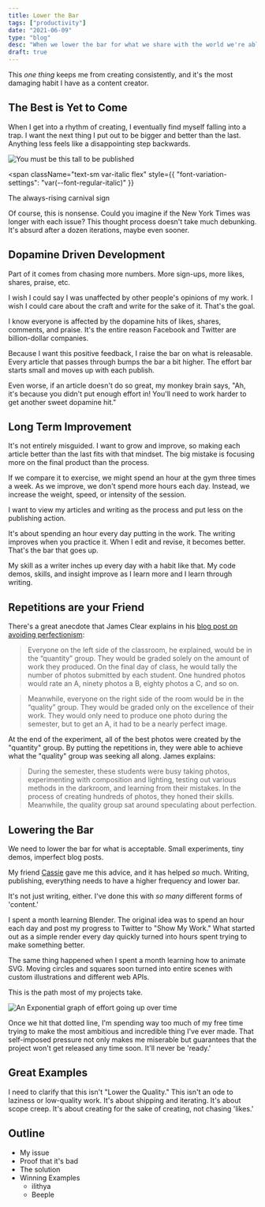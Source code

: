 ```yaml
---
title: Lower the Bar
tags: ["productivity"]
date: "2021-06-09"
type: "blog"
desc: "When we lower the bar for what we share with the world we're able to create more and improve faster."
draft: true
---
```


This _one thing_ keeps me from creating consistently, and it's the most damaging habit I have as a content creator.

## The Best is Yet to Come

When I get into a rhythm of creating, I eventually find myself falling into a trap. I want the next thing I put out to be bigger and better than the last. Anything less feels like a disappointing step backwards.

<CenterContent>

![You must be this tall to be published](this-tall.svg)

<span
  className="text-sm var-italic flex"
  style={{ "font-variation-settings": "var(--font-regular-italic)" }}
>
  The always-rising carnival sign
</span>

</CenterContent>

Of course, this is nonsense. Could you imagine if the New York Times was longer with each issue? This thought process doesn't take much debunking. It's absurd after a dozen iterations, maybe even sooner.

## Dopamine Driven Development

Part of it comes from chasing more numbers. More sign-ups, more likes, shares, praise, etc.

I wish I could say I was unaffected by other people's opinions of my work. I wish I could care about the craft and write for the sake of it. That's the goal.

I know everyone is affected by the dopamine hits of likes, shares, comments, and praise. It's the entire reason Facebook and Twitter are billion-dollar companies.

Because I want this positive feedback, I raise the bar on what is releasable. Every article that passes through bumps the bar a bit higher. The effort bar starts small and moves up with each publish.

Even worse, if an article doesn't do so great, my monkey brain says, "Ah, it's because you didn't put enough effort in! You'll need to work harder to get another sweet dopamine hit."

## Long Term Improvement

It's not entirely misguided. I want to grow and improve, so making each article better than the last fits with that mindset. The big mistake is focusing more on the final product than the process.

If we compare it to exercise, we might spend an hour at the gym three times a week. As we improve, we don't spend more hours each day. Instead, we increase the weight, speed, or intensity of the session.

I want to view my articles and writing as the process and put less on the publishing action.

It's about spending an hour every day putting in the work. The writing improves when you practice it. When I edit and revise, it becomes better. That's the bar that goes up.

My skill as a writer inches up every day with a habit like that. My code demos, skills, and insight improve as I learn more and I learn through writing.

## Repetitions are your Friend

There's a great anecdote that James Clear explains in his [blog post on avoiding perfectionism](https://jamesclear.com/repetitions):

> Everyone on the left side of the classroom, he explained, would be in the “quantity” group. They would be graded solely on the amount of work they produced. On the final day of class, he would tally the number of photos submitted by each student. One hundred photos would rate an A, ninety photos a B, eighty photos a C, and so on.

> Meanwhile, everyone on the right side of the room would be in the “quality” group. They would be graded only on the excellence of their work. They would only need to produce one photo during the semester, but to get an A, it had to be a nearly perfect image.

At the end of the experiment, all of the best photos were created by the "quantity" group. By putting the repetitions in, they were able to achieve what the "quality" group was seeking all along. James explains:

> During the semester, these students were busy taking photos, experimenting with composition and lighting, testing out various methods in the darkroom, and learning from their mistakes. In the process of creating hundreds of photos, they honed their skills. Meanwhile, the quality group sat around speculating about perfection.

## Lowering the Bar

We need to lower the bar for what is acceptable. Small experiments, tiny demos, imperfect blog posts.

My friend [Cassie](https://cassie.codes) gave me this advice, and it has helped _so_ much. Writing, publishing, everything needs to have a higher frequency and lower bar.

It's not just writing, either. I've done this with _so many_ different forms of 'content.'

I spent a month learning Blender. The original idea was to spend an hour each day and post my progress to Twitter to "Show My Work." What started out as a simple render every day quickly turned into hours spent trying to make something better.

The same thing happened when I spent a month learning how to animate SVG. Moving circles and squares soon turned into entire scenes with custom illustrations and different web APIs.

This is the path most of my projects take.

<CenterContent>

![An Exponential graph of effort going up over time](excalidraw.png)

</CenterContent>

Once we hit that dotted line, I'm spending way too much of my free time trying to make the most ambitious and incredible thing I've ever made. That self-imposed pressure not only makes me miserable but guarantees that the project won't get released any time soon. It'll never be 'ready.'

## Great Examples

<DraftContent>

I need to clarify that this isn't "Lower the Quality." This isn't an ode to laziness or low-quality work. It's about shipping and iterating. It's about scope creep. It's about creating for the sake of creating, not chasing 'likes.'

## Outline

- My issue
- Proof that it's bad
- The solution
- Winning Examples
  - ilithya
  - Beeple

</DraftContent>
